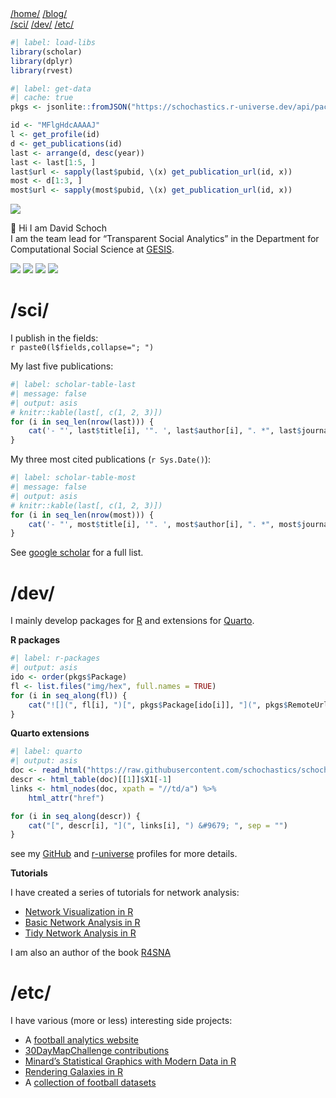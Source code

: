 ```{=html}
<nav class="nav">
  <div class="nav-left">
    <a href="/">/home/</a>
    <a href="https://blog.schochastics.net">/blog/</a>
  </div>
  <div class="nav-center">
    <a class="brand">
      <img src="img/logo.svg" alt="">
    </a>
  </div>
  <div class="nav-right">
      <a href="#sci">/sci/</a>
      <a href="#dev">/dev/</a>
      <a href="#etc">/etc/</a>
  </div>
</nav>

```

```r
#| label: load-libs
library(scholar)
library(dplyr)
library(rvest)
```

```r
#| label: get-data
#| cache: true
pkgs <- jsonlite::fromJSON("https://schochastics.r-universe.dev/api/packages/")

id <- "MFlgHdcAAAAJ"
l <- get_profile(id)
d <- get_publications(id)
last <- arrange(d, desc(year))
last <- last[1:5, ]
last$url <- sapply(last$pubid, \(x) get_publication_url(id, x))
most <- d[1:3, ]
most$url <- sapply(most$pubid, \(x) get_publication_url(id, x))
```

::::{.row}

:::{.col-2}

:::

:::{.col-8}

:::{.me}
![](avatar.jpg){.avatar}

👋 Hi I am [David Schoch]{.highlight}  
I am the team lead for "Transparent Social Analytics" in the Department for Computational Social Science at [GESIS](https://www.gesis.org/home).

[![](img/github.svg){.social}](https://github.com/schochastics)
[![](img/mastodon.svg){.social}](https://fosstodon.org/@schochastics)
[![](img/twitter.svg){.social}](https://x.com/schochastics)
[![](img/scholar.svg){.social}](https://scholar.google.de/citations?user=MFlgHdcAAAAJ)

:::



# /sci/

I publish in the fields:  
`r paste0(l$fields,collapse="; ")`

My last five publications:
```r
#| label: scholar-table-last
#| message: false
#| output: asis
# knitr::kable(last[, c(1, 2, 3)])
for (i in seq_len(nrow(last))) {
    cat('- "', last$title[i], '". ', last$author[i], ". *", last$journal[i], "* [(link)](", last$url[i], ")", "\n", sep = "")
}
```

My three most cited publications (`r Sys.Date()`):  
```r
#| label: scholar-table-most
#| message: false
#| output: asis
# knitr::kable(last[, c(1, 2, 3)])
for (i in seq_len(nrow(most))) {
    cat('- "', most$title[i], '". ', most$author[i], ". *", most$journal[i], "* [(link)](", most$url[i], ") **Citations: ", most$cites[i], "**", "\n", sep = "")
}
```



See [google scholar](https://scholar.google.de/citations?user=MFlgHdcAAAAJ) for a full list.



# /dev/

I mainly develop packages for [R](https://www.r-project.org/) and extensions for [Quarto](https://quarto.org).

**R packages**  
```r
#| label: r-packages
#| output: asis
ido <- order(pkgs$Package)
fl <- list.files("img/hex", full.names = TRUE)
for (i in seq_along(fl)) {
    cat("![](", fl[i], ")[", pkgs$Package[ido[i]], "](", pkgs$RemoteUrl[i], ")", "\n", sep = "")
}

```

**Quarto extensions**  

```r
#| label: quarto
#| output: asis
doc <- read_html("https://raw.githubusercontent.com/schochastics/schochastics/main/README.md")
descr <- html_table(doc)[[1]]$X1[-1]
links <- html_nodes(doc, xpath = "//td/a") %>%
    html_attr("href")

for (i in seq_along(descr)) {
    cat("[", descr[i], "](", links[i], ") &#9679; ", sep = "")
}
```

see my [GitHub](https://github.com/schochastics) and [r-universe](https://schochastics.r-universe.dev) profiles for more details.

**Tutorials**

I have created a series of tutorials for network analysis:

- [Network Visualization in R](https://schochastics.github.io/netVizR/)
- [Basic Network Analysis in R](https://schochastics.github.io/netAnaR/)
- [Tidy Network Analysis in R](https://schochastics.github.io/tidynetAnaR/)

I am also an author of the book [R4SNA](https://schochastics.github.io/R4SNA/)



# /etc/

I have various (more or less) interesting side projects:

- A [football analytics website](http://worldclubratings.com/)
- [30DayMapChallenge contributions](https://github.com/schochastics/30DayMapChallenge)
- [Minard’s Statistical Graphics with Modern Data in R](https://github.com/schochastics/minard)
- [Rendering Galaxies in R](https://github.com/schochastics/galaxies)
- A [collection of football datasets](https://github.com/schochastics/football-data)



:::

:::{.col-2}

:::

::::